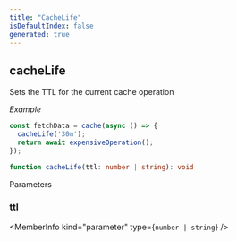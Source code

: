 ```yaml
---
title: "CacheLife"
isDefaultIndex: false
generated: true
---
```



<!-- This file was generated from the CommandKit source. Do not modify. Instead, re-run the "docgen" script -->


## cacheLife

<GenerationInfo sourceFile="packages/cache/src/use-cache.ts" sourceLine="202" packageName="@commandkit/cache" />

Sets the TTL for the current cache operation



*Example*

```ts
const fetchData = cache(async () => {
  cacheLife('30m');
  return await expensiveOperation();
});
```

```ts title="Signature"
function cacheLife(ttl: number | string): void
```
Parameters

### ttl

<MemberInfo kind="parameter" type={`number | string`} />

